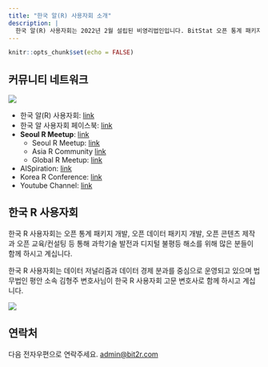 ```yaml
---
title: "한국 알(R) 사용자회 소개"
description: |
  한국 알(R) 사용자회는 2022년 2월 설립된 비영리법인입니다. BitStat 오픈 통계 패키지를 비롯하여 데이터 사이언스 전자책 콘텐츠 개발, 서울 R 미트업과 한국 R 컨퍼런스를 비롯하여 최근에는 나눔국민운동본부와 함께 디지털 불평등 해소와 오픈 과학기술을 보급하여 더 나은 세상을 함께 만들어가고 있습니다.
---
```


```r
knitr::opts_chunk$set(echo = FALSE)
```

## 커뮤니티 네트워크

![](fig/communities.png)

-   한국 알(R) 사용자회: [link](https://r2bit.com/)
-   한국 알 사용자회 페이스북: [link](https://www.facebook.com/groups/tidyverse)
-   **Seoul R Meetup**: [link](https://www.meetup.com/seoul-r-meetup)
    -   Seoul R Meetup: [link](https://tidyverse-korea.github.io/seoul-R/)
    -   Asia R Community [link](https://github.com/AsiaR-community)
    -   Global R Meetup: [link](https://benubah.github.io/r-community-explorer/rugs.html)
-   AISpiration: [link](https://aispiration.com/)
-   Korea R Conference: [link](https://use-r.kr/)
-   Youtube Channel: [link](https://www.youtube.com/channel/UCW-epmIvjBEhhVXw_F0Nqbw)

## 한국 R 사용자회 

한국 R 사용자회는 오픈 통계 패키지 개발, 오픈 데이터 패키지 개발, 오픈 콘텐츠 제작과 오픈 교육/컨설팅 등 통해 과학기술 발전과 디지털 불평등 해소를 위해 많은 분들이 함께 하시고 계십니다.

한국 R 사용자회는 데이터 저널리즘과 데이터 경제 분과를 중심으로 운영되고 있으며 법무법인 평안 소속 김형주 변호사님이 한국 R 사용자회 고문 변호사로 함께 하시고 계십니다.


![](fig/organization.png) 

## 연락처

다음 전자우편으로 연락주세요. <a href="mainto:admin@bit2r.com">admin\@bit2r.com</a>







